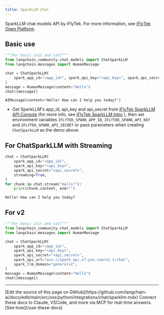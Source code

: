 ```yaml
---
title: SparkLLM Chat
---
```


SparkLLM chat models API by iFlyTek. For more information, see [iFlyTek Open Platform](https://www.xfyun.cn/).

## Basic use

```python
"""For basic init and call"""
from langchain_community.chat_models import ChatSparkLLM
from langchain.messages import HumanMessage

chat = ChatSparkLLM(
    spark_app_id="<app_id>", spark_api_key="<api_key>", spark_api_secret="<api_secret>"
)
message = HumanMessage(content="Hello")
chat([message])
```

```output
AIMessage(content='Hello! How can I help you today?')
```

- Get SparkLLM's app_id, api_key and api_secret from [iFlyTek SparkLLM API Console](https://console.xfyun.cn/services/bm3) (for more info, see [iFlyTek SparkLLM Intro](https://xinghuo.xfyun.cn/sparkapi) ), then set environment variables `IFLYTEK_SPARK_APP_ID`, `IFLYTEK_SPARK_API_KEY` and `IFLYTEK_SPARK_API_SECRET` or pass parameters when creating `ChatSparkLLM` as the demo above.

## For ChatSparkLLM with Streaming

```python
chat = ChatSparkLLM(
    spark_app_id="<app_id>",
    spark_api_key="<api_key>",
    spark_api_secret="<api_secret>",
    streaming=True,
)
for chunk in chat.stream("Hello!"):
    print(chunk.content, end="")
```

```output
Hello! How can I help you today?
```

## For v2

```python
"""For basic init and call"""
from langchain_community.chat_models import ChatSparkLLM
from langchain.messages import HumanMessage

chat = ChatSparkLLM(
    spark_app_id="<app_id>",
    spark_api_key="<api_key>",
    spark_api_secret="<api_secret>",
    spark_api_url="wss://spark-api.xf-yun.com/v2.1/chat",
    spark_llm_domain="generalv2",
)
message = HumanMessage(content="Hello")
chat([message])
```

---

<Callout icon="pen-to-square" iconType="regular">
    [Edit the source of this page on GitHub](https://github.com/langchain-ai/docs/edit/main/src/oss/python/integrations/chat/sparkllm.mdx)
</Callout>
<Tip icon="terminal" iconType="regular">
    Connect these docs to Claude, VSCode, and more via MCP for    real-time answers. [See how](/use-these-docs)
</Tip>
